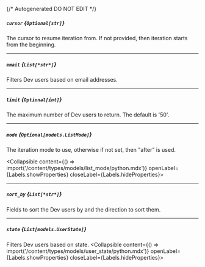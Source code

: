 {/* Autogenerated DO NOT EDIT  */}

##### `cursor` *{`Optional[str]`}*
The cursor to resume iteration from. If not provided, then iteration
starts from the beginning.


---
##### `email` *{`List[*str*]`}*
Filters Dev users based on email addresses.

---
##### `limit` *{`Optional[int]`}*
The maximum number of Dev users to return. The default is '50'.


---
##### `mode` *{`Optional[models.ListMode]`}*
The iteration mode to use, otherwise if not set, then "after" is
used.

<Collapsible content={() => import('/content/types/models/list_mode/python.mdx')} openLabel={Labels.showProperties} closeLabel={Labels.hideProperties}>
</Collapsible>

---
##### `sort_by` *{`List[*str*]`}*
Fields to sort the Dev users by and the direction to sort them.


---
##### `state` *{`List[models.UserState]`}*
Filters Dev users based on state.
<Collapsible content={() => import('/content/types/models/user_state/python.mdx')} openLabel={Labels.showProperties} closeLabel={Labels.hideProperties}>
</Collapsible>


